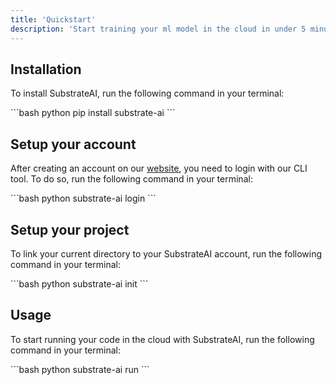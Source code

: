 ```yaml
---
title: 'Quickstart'
description: 'Start training your ml model in the cloud in under 5 minutes'
---
```


## Installation

To install SubstrateAI, run the following command in your terminal:

<CodeGroup>
```bash python
pip install substrate-ai
```
</CodeGroup>

## Setup your account

After creating an account on our [website](https://substrateai.com), you need to login with our CLI tool. To do so, run the following command in your terminal:

<CodeGroup>
```bash python
substrate-ai login
```
</CodeGroup>

## Setup your project
To link your current directory to your SubstrateAI account, run the following command in your terminal:

<CodeGroup>
```bash python
substrate-ai init
```
</CodeGroup>

## Usage

To start running your code in the cloud with SubstrateAI, run the following command in your terminal:

<CodeGroup>
```bash python
substrate-ai run
```
</CodeGroup>






